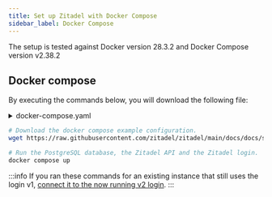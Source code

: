 ```yaml
---
title: Set up Zitadel with Docker Compose
sidebar_label: Docker Compose
---
```




The setup is tested against Docker version 28.3.2 and Docker Compose version v2.38.2

## Docker compose

By executing the commands below, you will download the following file:

<details>
    <summary>docker-compose.yaml</summary>
    <CodeBlock language="yaml">{DockerComposeSource}</CodeBlock>
</details>

```bash
# Download the docker compose example configuration.
wget https://raw.githubusercontent.com/zitadel/zitadel/main/docs/docs/self-hosting/deploy/docker-compose.yaml

# Run the PostgreSQL database, the Zitadel API and the Zitadel login.
docker compose up
```

<DefaultUser components={props.components} />

:::info
If you ran these commands for an existing instance that still uses the login v1, [connect it to the now running v2 login](/self-hosting/manage/login-client#create-login-client).
:::

<NoteInstanceNotFound/>
<Next components={props.components} />
<Disclaimer components={props.components} />
